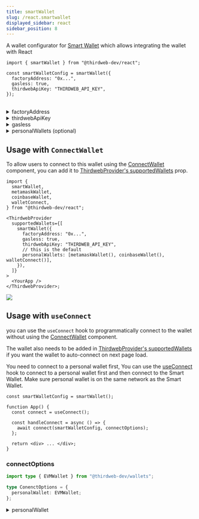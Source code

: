 ```yaml
---
title: smartWallet
slug: /react.smartwallet
displayed_sidebar: react
sidebar_position: 8
---
```



A wallet configurator for [Smart Wallet](/wallet/smart-wallet) which allows integrating the wallet with React

```tsx
import { smartWallet } from "@thirdweb-dev/react";

const smartWalletConfig = smartWallet({
  factoryAddress: "0x...",
  gasless: true,
  thirdwebApiKey: "THIRDWEB_API_KEY",
});
```

<CustomizeWalletConfigurator
  config="smartWalletConfig"
  configurator="smartWallet"
  connectUI="SmartWalletConnectUI"
  selectUI="SmartWalletSelectUI"
/>

<br />

<details>
  <summary>factoryAddress</summary>
  <div>

The address of the Smart Wallet Factory contract.

Must be a `string`.

</div>
</details>

<details>
  <summary>thirdwebApiKey</summary>
  <div>

Your thirdweb API key can be obtained from the [thirdweb dashboard](https://thirdweb.com/dashboard/api-keys).

If you're using your own bundler and paymaster, you can set this to an empty string.

Must be a `string`.

</div>
</details>

<details>
  <summary>gasless</summary>
  <div>

Whether to turn on or off gasless transactions.

- If set to `true`, all gas fees will be paid by a paymaster.
- If set to `false`, all gas fees will be paid by the Smart Wallet itself (needs to be funded).

Must be a `boolean`.

</div>
</details>

<details>
  <summary>personalWallets (optional) </summary>
  <div>

An array of personal wallets to show in ConnectWallet Modal for personal wallet selection

This is only relevant when connecting smartWallet with [ConnectWallet](https://portal.thirdweb.com/react/react.connectwallet) component.

```ts
import {
  smartWallet,
  metamaskWallet,
  coinbaseWallet,
  walletConnect,
} from "@thirdweb-dev/react";

smartWallet({
  // this is the default
  personalWallets: [metamaskWallet(), coinbaseWallet(), walletConnect()],
  // ...
});
```

Must be of type `WalletConfig[]`

</div>
</details>

## Usage with `ConnectWallet`

To allow users to connect to this wallet using the [ConnectWallet](/react/react.connectwallet) component, you can add it to [ThirdwebProvider's supportedWallets](/react/react.thirdwebprovider#supportedwallets-optional) prop.

```tsx
import {
  smartWallet,
  metamaskWallet,
  coinbaseWallet,
  walletConnect,
} from "@thirdweb-dev/react";

<ThirdwebProvider
  supportedWallets={[
    smartWallet({
      factoryAddress: "0x...",
      gasless: true,
      thirdwebApiKey: "THIRDWEB_API_KEY",
      // this is the default
      personalWallets: [metamaskWallet(), coinbaseWallet(), walletConnect()],
    }),
  ]}
>
  <YourApp />
</ThirdwebProvider>;
```

<img src="/assets/connect-wallet/smart-select-personal-wallet.png" />

## Usage with `useConnect`

you can use the `useConnect` hook to programmatically connect to the wallet without using the [ConnectWallet](/react/react.connectwallet) component.

The wallet also needs to be added in [ThirdwebProvider's supportedWallets](/react/react.thirdwebprovider#supportedwallets-optional) if you want the wallet to auto-connect on next page load.

You need to connect to a personal wallet first, You can use the [useConnect](/react/react.useconnect) hook to connect to a personal wallet first and then connect to the Smart Wallet. Make sure personal wallet is on the same network as the Smart Wallet.

```tsx
const smartWalletConfig = smartWallet();

function App() {
  const connect = useConnect();

  const handleConnect = async () => {
    await connect(smartWalletConfig, connectOptions);
  };

  return <div> ... </div>;
}
```

### connectOptions

```ts
import type { EVMWallet } from "@thirdweb-dev/wallets";

type ConenctOptions = {
  personalWallet: EVMWallet;
};
```

<details>
  <summary> personalWallet </summary>
<div>

The instance of a personal wallet that can sign transactions on the Smart Wallet

</div>
</details>
